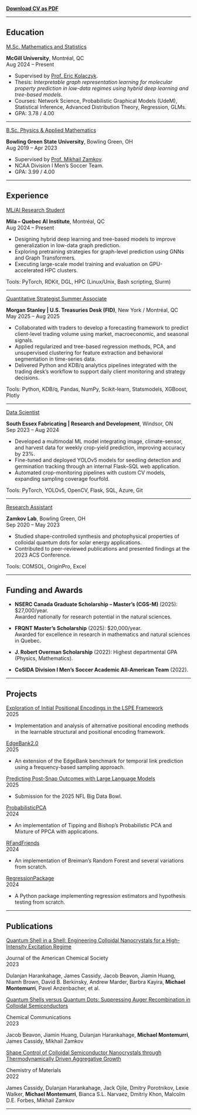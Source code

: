[**Download CV as PDF**](/files/MichaelMontemurri-CV.pdf)

---

## Education

<div class="degree-title">
  <a href="https://www.mcgill.ca/mathstat/">M.Sc. Mathematics and Statistics</a>
</div>
<div class="cv-entry">
  <div class="cv-title">
<strong>McGill University</strong><span class="cv-location">, Montréal, QC</span>
  </div>
  <div class="cv-date">Aug 2024 – Present</div>
</div>

- Supervised by [Prof. Eric Kolaczyk](https://kolaczyk.github.io/).
- Thesis: *Interpretable graph representation learning for molecular property prediction in low-data regimes using hybrid deep learning and tree-based models.*
- Courses: Network Science, Probabilistic Graphical Models (UdeM), Statistical Inference, Advanced Distribution Theory, Regression, GLMs.
- GPA: 3.78 / 4.00

---

<div class="degree-title">
  <a href="https://www.bgsu.edu/arts-and-sciences/physics-and-astronomy.html">B.Sc. Physics & Applied Mathematics</a>
</div>
<div class="cv-entry">
  <div class="cv-title">
<strong>Bowling Green State University</strong><span class="cv-location">, Bowling Green, OH</span>
  </div>
  <div class="cv-date">Aug 2019 – Apr 2023</div>
</div>

- Supervised by [Prof. Mikhail Zamkov](https://www.bgsu.edu/arts-and-sciences/physics-and-astronomy/people/mikhail-zamkov.html).
- NCAA Division I Men’s Soccer Team.
- GPA: 3.99 / 4.00

---

## Experience

<div class="job-title">
<a href="https://mila.quebec/">ML/AI Research Student</a>
</div>
<div class="cv-entry">
  <div class="cv-title">
<strong>Mila – Quebec AI Institute</a></strong><span class="cv-location">, Montréal, QC</span>
  </div>
  <div class="cv-date">Aug 2024 – Present</div>
</div>
- Designing hybrid deep learning and tree-based models to improve generalization in low-data graph prediction.
- Exploring pretraining strategies for graph-level prediction using GNNs and Graph Transformers.
- Executing large-scale model training and evaluation on GPU-accelerated HPC clusters.  

<p class="tools-line">Tools: PyTorch, RDKit, DGL, HPC (Linux/Unix, Bash scripting, Slurm)</p>

---

<div class="job-title">
<a href="https://www.morganstanley.com/">Quantitative Strategist Summer Associate</a>
</div>
<div class="cv-entry">
  <div class="cv-title">
<strong>Morgan Stanley | U.S. Treasuries Desk (FID)</strong><span class="cv-location">, New York / Montréal, QC</span>
  </div>
  <div class="cv-date">May 2025 – Aug 2025</div>
</div>
- Collaborated with traders to develop a forecasting framework to predict client-level trading volume using market, macroeconomic, and seasonal signals.
- Applied regularized and tree-based regression methods, PCA, and unsupervised clustering for feature extraction and behavioral segmentation in time-series data.
- Delivered Python and KDB/q analytics pipelines integrated with the trading desk’s workflow to support daily client monitoring and strategy decisions.  

<p class="tools-line">Tools: Python, KDB/q, Pandas, NumPy, Scikit-learn, Statsmodels, XGBoost, Plotly</p>

---

<div class="job-title">
  <a href="https://southsx.com/center-horticultural-innovation/">Data Scientist</a>
</div>
<div class="cv-entry">
  <div class="cv-title">
<strong>South Essex Fabricating | Research and Development</strong><span class="cv-location">, Windsor, ON</span>
  </div>
  <div class="cv-date">Sep 2023 – Aug 2024</div>
</div>
- Developed a multimodal ML model integrating image, climate-sensor, and harvest data for weekly crop-yield prediction, improving accuracy by 23%.
- Fine-tuned and deployed YOLOv5 models for seedling detection and germination tracking through an internal Flask–SQL web application.
- Automated crop-monitoring pipelines with custom CV models, expanding sampling coverage fourfold.  

<p class="tools-line">Tools: PyTorch, YOLOv5, OpenCV, Flask, SQL, Azure, Git</p>

---

<div class="job-title">
  <a href="https://physics.bgsu.edu/~zamkovm/">Research Assistant</a>
</div>
<div class="cv-entry">
  <div class="cv-title">
<strong>Zamkov Lab</strong><span class="cv-location">, Bowling Green, OH</span>
  </div>
  <div class="cv-date">Sep 2020 – May 2023</div>
</div>
- Studied shape-controlled synthesis and photophysical properties of colloidal quantum dots for solar energy applications.
- Contributed to peer-reviewed publications and presented findings at the 2023 ACS Conference.  

<p class="tools-line">Tools: COMSOL, OriginPro, Excel</p>

---

## Funding and Awards

- **NSERC Canada Graduate Scholarship – Master’s (CGS-M)** (2025): \$27,000/year.  
  Awarded nationally for research potential in the natural sciences.

- **FRQNT Master’s Scholarship** (2025): \$20,000/year.  
  Awarded for excellence in research in mathematics and natural sciences in Quebec.

- **J. Robert Overman Scholarship** (2022): Highest departmental GPA (Physics, Mathematics).

- **CoSIDA Division I Men’s Soccer Academic All-American Team** (2022).

--- 

## Projects

<div class="cv-entry">
  <div class="job-title">
<a href="https://github.com/michaelmontemurri/gnn-lspe">Exploration of Initial Positional Encodings in the LSPE Framework</a>
  </div>
  <div class="cv-date">2025</div>
</div>
- Implementation and analysis of alternative positional encoding methods in the learnable structural and positional encoding framework.


<div class="cv-entry">
  <div class="job-title">
<a href="https://github.com/michaelmontemurri/DGB-edgebank2.0">EdgeBank2.0</a>
  </div>
  <div class="cv-date">2025</div>
</div>

- An extension of the EdgeBank benchmark for temporal link prediction using a frequency-based sampling approach.

<div class="cv-entry">
  <div class="job-title">
<a href="https://github.com/michaelmontemurri/BigData25">Predicting Post-Snap Outcomes with Large Language Models</a>
  </div>
  <div class="cv-date">2025</div>
</div>

- Submission for the 2025 NFL Big Data Bowl.

<div class="cv-entry">
  <div class="job-title">
<a href="https://github.com/michaelmontemurri/ProbabilisticPCA">ProbabilisticPCA</a>
  </div>
  <div class="cv-date">2024</div>
</div>

- An implementation of Tipping and Bishop’s Probabilistic PCA and Mixture of PPCA with applications.


<div class="cv-entry">
  <div class="job-title">
<a href="https://github.com/michaelmontemurri/RFandFriends">RFandFriends</a>
  </div>
  <div class="cv-date">2024</div>
</div>

- An implementation of Breiman’s Random Forest and several variations from scratch.

<div class="cv-entry">
  <div class="job-title">
<a href="https://github.com/michaelmontemurri/RegressionPackage">RegressionPackage</a>
  </div>
  <div class="cv-date">2024</div>
</div>
- A Python package implementing regression estimators and hypothesis testing from scratch.

---

## Publications

<div class="job-title">
  <a href="https://pubs.acs.org/doi/abs/10.1021/jacs.3c03397">Quantum Shell in a Shell: Engineering Colloidal Nanocrystals for a High-Intensity Excitation Regime</a>
</div>
<div class="cv-entry">
  <div class="cv-title">Journal of the American Chemical Society</div>
  <div class="cv-date">2023</div>
</div>
Dulanjan Harankahage, James Cassidy, Jacob Beavon, Jiamin Huang, Niamh Brown, David B. Berkinsky, Andrew Marder, Barbra Kayira, **Michael Montemurri**, Pavel Anzenbacher, et al.

<div class="job-title">
  <a href="https://pubs.rsc.org/en/content/articlelanding/2023/cc/d3cc02091f/unauth">Quantum Shells versus Quantum Dots: Suppressing Auger Recombination in Colloidal Semiconductors</a>
</div>
<div class="cv-entry">
  <div class="cv-title">Chemical Communications</div>
  <div class="cv-date">2023</div>
</div>
Jacob Beavon, Jiamin Huang, Dulanjan Harankahage, **Michael Montemurri**, James Cassidy, Mikhail Zamkov

<div class="job-title">
  <a href="https://pubs.acs.org/doi/abs/10.1021/acs.chemmater.2c00265">Shape Control of Colloidal Semiconductor Nanocrystals through Thermodynamically Driven Aggregative Growth</a>
</div>
<div class="cv-entry">
  <div class="cv-title">Chemistry of Materials</div>
  <div class="cv-date">2022</div>
</div>
James Cassidy, Dulanjan Harankahage, Jack Ojile, Dmitry Porotnikov, Lexie Walker, **Michael Montemurri**, Bianca S.L. Narvaez, Dmitriy Khon, Malcolm D.E. Forbes, Mikhail Zamkov

---
